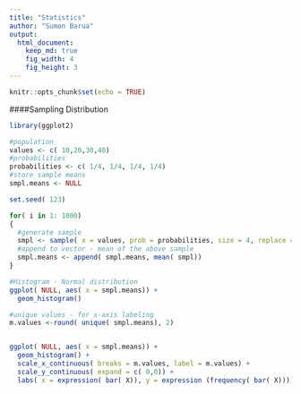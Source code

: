 ```yaml
---
title: "Statistics"
author: "Sumon Barua"
output:
  html_document:
    keep_md: true
    fig_width: 4
    fig_height: 3
---
```


```r
knitr::opts_chunk$set(echo = TRUE)
```

####Sampling Distribution


```r
library(ggplot2)

#population
values <- c( 10,20,30,40)
#probabilities
probabilities <- c( 1/4, 1/4, 1/4, 1/4)
#store sample means
smpl.means <- NULL

set.seed( 123)

for( i in 1: 1000)
{ 
  #generate sample
  smpl <- sample( x = values, prob = probabilities, size = 4, replace = TRUE) 
  #append to vector - mean of the above sample
  smpl.means <- append( smpl.means, mean( smpl)) 
}

#Histogram - Normal distribution
ggplot( NULL, aes( x = smpl.means)) + 
  geom_histogram()

#unique values - for x-axis labeling
m.values <-round( unique( smpl.means), 2)


ggplot( NULL, aes( x = smpl.means)) + 
  geom_histogram() + 
  scale_x_continuous( breaks = m.values, label = m.values) + 
  scale_y_continuous( expand = c( 0,0)) + 
  labs( x = expression( bar( X)), y = expression (frequency( bar( X))))


```
